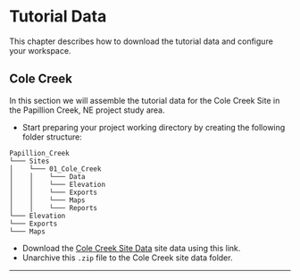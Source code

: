 # Tutorial Data {#tutorial_data}
This chapter describes how to download the tutorial data and configure your workspace. 


## Cole Creek
In this section we will assemble the tutorial data for the Cole Creek Site in the Papillion Creek, NE project study area. 

* Start preparing your project working directory by creating the following folder structure: 

```
Papillion_Creek
└─── Sites
│    └─── 01_Cole_Creek
│    │    └─── Data
│    │    └─── Elevation
│    │    └─── Exports
│    │    └─── Maps
│    │    └─── Reports
└─── Elevation
└─── Exports
└─── Maps

```


* Download the [Cole Creek Site Data](https://tutorial-fluvialgeomorph.s3.us-east-2.amazonaws.com/ColeCreek/ColeCreek_Data.zip) site data using this link. 
* Unarchive this `.zip` file to the Cole Creek site data folder. 





***
